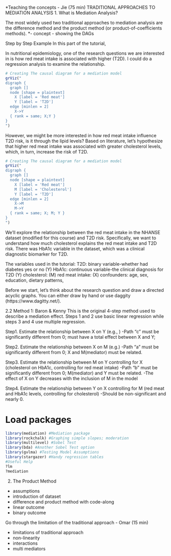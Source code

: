 *Teaching the concepts - Jie (75 min)
TRADITIONAL APPROACHES TO MEDIATION ANALYSIS
1. What is Mediation Analysis? 

The most widely used two traditional approaches to mediation analysis are the difference method and the product method (or product-of-coefficients methods).
*- concept - showing the DAGs


Step by Step Example
In this part of the tutorial, 

In nutritional epidemiology, one of the research questions we are interested in is how red meat intake is associated with higher (T2D). I could do a regression analysis to examine the relationship. 

```r
# Creating The causal diagram for a mediation model
grViz("
digraph {
  graph []
  node [shape = plaintext]
    X [label = 'Red meat']
    Y [label = 'T2D']
  edge [minlen = 2]
    X->Y
  { rank = same; X;Y }
}
")
```


However, we might be more interested in how red meat intake influence T2D risk, is it through the lipid levels? 
Based on literature, let's hypothesize that higher red meat intake was associated with greater cholesterol levels, which, in turn, increase the risk of T2D. 

```r
# Creating The causal diagram for a mediation model
grViz("
digraph {
  graph []
  node [shape = plaintext]
    X [label = 'Red meat']
    M [label = 'Cholesterol']
    Y [label = 'T2D']
  edge [minlen = 2]
    X->M
    M->Y
  { rank = same; X; M; Y }
}
")
```


We’ll explore the relationship between the red meat intake in the NHANSE dataset (modified for this course) and T2D risk. Specifically, we want to understand how much cholesterol explains the red meat intake and T2D risk. There was HbA1c variable in the dataset, which was a clinical diagnostic biomarker for T2D. 

The variables used in the tutorial:
T2D: binary variable-whether had diabetes yes or no (Y)
HbA1c: continuous variable-the clinical diagnosis for T2D (Y)
cholesterol:  (M)
red meat intake: (X)
confounders: age, sex, education, dietary patterns, 

Before we start, let's think about the research question and draw a directed acyclic graphs. You can either draw by hand or use daggity (https://www.dagitty.net/). 



2.2 Method 1: Baron & Kenny
This is the original 4-step method used to describe a mediation effect. Steps 1 and 2 use basic linear regression while steps 3 and 4 use multiple regression. 

Step1. Estimate the relationship between X on Y (e.g., ) -Path “c” must be significantly different from 0; must have a total effect between X and Y;

Step2. Estimate the relationship between X on M (e.g.) -Path “a” must be significantly different from 0; X and M(mediator) must be related.

Step3. Estimate the relationship between M on Y controlling for X (cholesterol on HbA1c, controlling for red meat intake) -Path “b” must be significantly different from 0; M(mediator) and Y must be related. -The effect of X on Y decreases with the inclusion of M in the model

Step4. Estimate the relationship between Y on X controlling for M (red meat and HbA1c levels, controlling for cholesterol) -Should be non-significant and nearly 0.

# Load packages 
```r
library(mediation) #Mediation package
library(rockchalk) #Graphing simple slopes; moderation
library(multilevel) #Sobel Test
library(bda) #Another Sobel Test option
library(gvlma) #Testing Model Assumptions 
library(stargazer) #Handy regression tables
#Useful Help
?lm
?mediation 
```



2. The Product Method



- assumptions
- introduction of dataset
- difference and product method with code-along
- linear outcome
- binary outcome

Go through the limitation of the traditional approach - Omar (15 min)

- limitations of traditional approach
- non-linearity
- interactions
- multi mediators 
